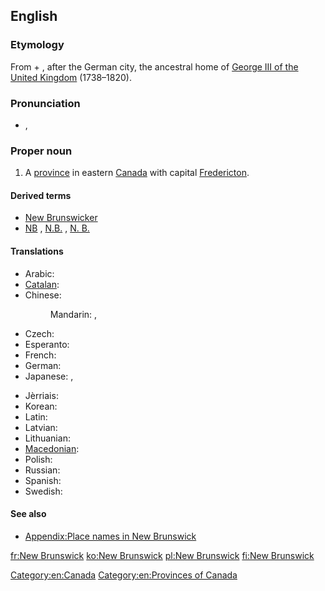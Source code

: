 ==English==
{{wikipedia}}

===Etymology===
From {{term|new}} + {{term|Brunswick||[[Braunschweig]]}}, after the German city, the ancestral home of [[w:George III of the United Kingdom|George III of the United Kingdom]] (1738–1820).

===Pronunciation===
* {{a|UK}} {{IPA|/njuː ˈbɹʌnz.wɪk/}}, {{X-SAMPA|/nju: "brVnz.wIk/}}

===Proper noun===
{{en-proper noun|head=[[New]] [[Brunswick]]}}

# A [[province]] in eastern [[Canada]] with capital [[Fredericton]].

====Derived terms====
* [[New Brunswicker]]
* [[NB]] , [[N.B.]] , [[N. B.]]

====Translations====
{{trans-top|Province in eastern Canada}}
* Arabic: {{t|ar|نيو برانزويك|m|tr=nyuu braanzwik|sc=Arab}}
* [[Catalan]]: {{t|ca|Nova Brunsvic}}
* Chinese:
*: Mandarin: {{t|cmn|新不倫瑞克|sc=Hani}}, {{t|cmn|新不伦瑞克|tr=Xīn Bùlúnruìkè|sc=Hani}}
* Czech: {{t|cs|Nový Brunšvik|m}}
* Esperanto: {{t|eo|Nov-Brunsviko}}
* French: {{t+|fr|Nouveau-Brunswick}}
* German: {{t+|de|Neubraunschweig}}
* Japanese: {{t|ja|ニューブランズウィック|tr=Nyūburanzuwikku}}, {{t|ja|ニューブランズウィック州|tr=Nyūburanzuwikku-shū}}
{{trans-mid}}
* Jèrriais: {{t|roa-jer|Nouvieau Brunswick|m}}
* Korean: {{t|ko|뉴브런즈윅|tr=Nyu Beureonjeuwik|sc=Kore}}
* Latin: {{t|la|Novum Brunsvicum}}
* Latvian: {{t|lv|Ņūbransvika}}
* Lithuanian: {{t|lt|Naujasis Bransvikas}}
* [[Macedonian]]: {{t|mk|Њу Бранзвик|m|tr=Nju Bránzvik}}
* Polish: {{t+|pl|Nowy Brunszwik}}
* Russian: {{t|ru|Нью-Брансуик|m|tr=Nju-Bránsuik, Nju-Bránswik}}
* Spanish: {{t|es|Nuevo Brunswick}}
* Swedish: {{t|sv|New Brunswick}}
{{trans-bottom}}

====See also====
* [[Appendix:Place names in New Brunswick]]

[[Category:en:Canada]]
[[Category:en:Provinces of Canada]]

[[fr:New Brunswick]]
[[ko:New Brunswick]]
[[pl:New Brunswick]]
[[fi:New Brunswick]]